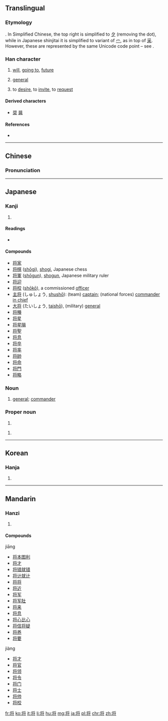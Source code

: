 {{also|將}}
==Translingual==
{{stroke order|strokes=9}}
{{ja-forms|将|将|[[將]]}}

===Etymology===
{{Han simp|將|f=爿|t=丬}}. In Simplified Chinese, the top right is simplified to [[夕]] (removing the dot), while in Japanese shinjitai it is simplified to variant of [[爫]], as in top of [[采]]. However, these are represented by the same Unicode code point – see {{w|Han unification}}.

===Han character===
{{Han char|rn=41|rad=寸|as=06|asj=07|sn=9|snj=10|four=|canj=中一弓戈戈 (LMNII)|ids=⿰[[丬]][[𪧷]], ⿰[[丬]][[寽]]}}

# [[will]], [[going to]], [[future]]
# {{label|mul|military}} [[general]]
# to [[desire]], to [[invite]], to [[request]]

====Derived characters====
* [[奨]] [[醤]]

====References====
* {{Han ref|kx=0294.111|dkj=07437|hdz=42375.010|uh=5C06|ud=23558}}

----

==Chinese==
{{zh-hanzi-box|将|[[將]]}}

===Pronunciation===
{{zh-pron
|m=jiāng,jiàng
|c=zoeng1,zoeng3
|mc=y
|oc=y
|ma=|ma2=
|cat=v,ph
}}

----

==Japanese==

===Kanji===
{{ja-kanji|grade=6|rs=寸07|style=s|kyu=將}}

# {{defn|lang=ja|sort=寸07}}

====Readings====
* {{ja-readings|goon=[[そう]] (sō)|kanon=[[しょう]] (shō)|kun=[[ひきいる]] (hikiiru), [[もって]] (motte), [[まさに]] (masani)}}

====Compounds====
* [[将家]]
* [[将棋]] ([[shōgi]]), [[shogi]], Japanese chess
* [[将軍]] ([[shōgun]]), [[shogun]], Japanese military ruler
* [[将迎]]
* [[将校]] ([[shōkō]]), a commissioned [[officer]]
* [[主将]] (しゅしょう, [[shushō]]): (team) [[captain]]; (national forces) [[commander in chief]]
* [[ 大将]] (たいしょう, [[taishō]]), (military) [[general]]
* [[将種]]
* [[将星]]
* [[将星隕]]
* [[将聖]]
* [[将息]]
* [[将卒]]
* [[将率]]
* [[将帥]]
* [[将命]]
* [[将門]]
* [[将略]]

===Noun===
{{ja-noun|しょう}}

# [[general]]; [[commander]]

===Proper noun===
{{ja-pos|proper|しょう}}

# {{given name|male|lang=ja|sort=しょう}}

{{ja-pos|proper|まさる}}

# {{given name|male|lang=ja|sort=まさる}}

----

==Korean==

===Hanja===
{{ko-hanja|hangeul=[[장]]|rv=jang|mr=chang}}

# {{defn|lang=ko|sort=寸06}}

----

==Mandarin==

===Hanzi===
{{cmn-hanzi|tra=將|pin=[[jiāng]] ([[jiang1]]), [[jiàng]] ([[jiang4]]), [[qiāng]] ([[qiang1]])|wg=chiang<sup>1</sup>}}

# {{defn|lang=cmn|sort=寸06}}

====Compounds====
jiāng
* [[将本图利]]
* [[将才]]
* [[将错就错]]
* [[将计就计]]
* [[将将]]
* [[将近]]
* [[将军]]
* [[将军肚]]
* [[将来]]
* [[将息]]
* [[将心比心]]
* [[将信将疑]]
* [[将养]]
* [[将要]]
jiàng
* [[将才]]
* [[将官]]
* [[将领]]
* [[将令]]
* [[将门]]
* [[将士]]
* [[将帅]]
* [[将校]]

[[fr:将]]
[[ko:将]]
[[it:将]]
[[li:将]]
[[hu:将]]
[[mg:将]]
[[ja:将]]
[[pl:将]]
[[chr:将]]
[[zh:将]]